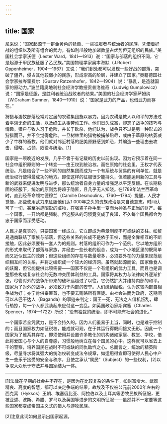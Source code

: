 ```yaml
---
---
---
```

title: 国家
---




尼采说：“国家起源于一群金黄色的猛兽、一些征服者与统治者的民族，凭借着好战的组织以及所有组合的武力，有如利爪般地加诸数量占优势但无组织的民族。”美国社会学家沃德（Lester Ward，1841—1913）说：“国家与部落的组织不同，它是起源于甲民族征服了乙民族。”美国物理学家奥本海默（J.Robert Oppenheimer，1904—1967）又说：“我们到处都可以发现一些好战的部落，突破了疆界，侵占其他较弱小的民族，形成崇高的阶层，并建立了国家。”奥籍德国社会学家拉岑霍费尔（Gustav Ratzenhofer，1842—1904）说：“暴乱，是造就国家的原动力。”波兰籍奥地利社会经济学教授贡普洛维奇（Ludwig Gumplowicz）说：“国家是征服，是胜利者统治战败者的结果。”美国的社会经济学家萨姆纳（W.Graham Sumner，1840—1910）说：“国家是武力的产品，也借武力而存在。”

狩猎与游牧部落经常对定居的农耕集团施以暴力。因为农耕是教人以和平的方法过着平淡无奇的生活，以及终生从事劳动工作。他们日久成富，却忘了战争的技巧与情趣。猎户与牧人习于危险，并长于砍杀，他们认为，战争只不过是另一种形式的狩猎而已，并不会觉得危险。一旦树林里的猎物被捕杀殆尽，或由于草原的枯萎减少了牛群的畜牧，他们就对邻近村落的肥美原野感到妒忌，并编造一些理由去攻击、侵略、占领、奴役与统治。[1]

国家是一项晚近的发展，几乎不曾于有记载的历史以前出现。因为它预示着在同一社会中组织原则的一个转变——由王权到统治权。而在原始的社会里，王权才代表统治。凡是结合了一些不同的自然集团而成为一个有系统与贸易的有利单位，就是统治权行使得最成功的地方。即使这样的征服很少能持久，但若能运用新的工具与新的武器来促进发明与进步，那么统治者自身力量的增强足以平定反叛。在长期稳固的征服下，统治的原则势将趋于隐匿，且几乎无人知晓。在1789年法兰西革命时，直到经革命领袖德穆兰（Camille Desmoulins，1760—1794）提醒，人民才觉悟，那些使用武力来征服他们达1 000年之久的贵族政治是来自德意志。时间认可了一切，甚至劣迹昭彰的赃物，在强盗子孙手里一变而为神圣与正当的财产。每一个国家，一开始都是强制。但这服从的习惯竟变成了良知，不久每个国民都会为忠于国家而深受感动。

人民才是真实的，只要国家一经成立，它立即成为典章制度不可或缺的支柱。如贸易通商联结了家族与部落，但这些关系的长成不是依于王权，而是全靠相互的不断接触，因此必须要有一套人为的规则。村落的组织可作为一个范例。它以地方组织的形式来取代了部落与家族，并经由一些长老的组合，成为一个小地区里的既简单而又近似民主的政府；但这些组织的存在与数量增多，必须要外在的力量来规范组织相互间的关系，并将之编织成一个较大的经济网。虽然就起源而论，国家像食人的妖魔，但它能提供此项需要——国家不仅是一个有组织的武力工具，而且也是调整那些构成复杂社会的无数冲突团体利益的工具。国家将其权力与法律向外逐渐扩张，尽管对外的战争所带来的破坏远超过了以往，它仍然扩大并维持内部的和平。国家为了对外的战争，必须致力于内部的安宁。人们缴纳赋税，认为这较内部自相争战为好；亦宁肯供奉匪首，也不要去贿赂所有匪徒。由社会进而为政府，这期间可以从巴干达人（Baganda）的事迹来判定：国王一死，无法之人借机叛乱，肆行劫掠，每一个人都武装起来应付这一变乱。如英国政治家斯宾塞（Charles Spencer，1674—1722）所说：“没有独裁的统治，即不可能有社会的进化。”

一个国家若全凭武力，是不会持久的。因为人们虽易于上当，同时，也是难于控制的；而且国家权力如征税权，能成就可观，在于其运行得既间接又无形。因此一个国家为了维系其存在，即须使用并设置许多教化的机构诸如家庭、教堂、学校，借此将爱国心与个人的自尊感，习惯般地树立在每个国民的心中。这样就可以省去上千的警察，培养国民在战时不可或缺的同仇敌忾之心。总而言之，统治的精英阶级，尽量寻求将其强大的统治权转变成法令规章，如运用得宜即可使得人民心中产生一些乐于接受的安全与秩序，且使之承认“属民”（Subject）的一些权利，[2]以争取大众乐于守法并与国家结为一体。



* * *



[1]法律在早期的社会并不存在，是因为在比较复杂的条件下，如财富增大、武器精良、高度的智慧，都可以决定争端的结果。故埃及不仅被公元前2000年左右的西克索（Hyksos）王朝、埃塞俄比亚、阿拉伯以及土耳其等游牧民族所征服，更被亚述、波斯、希腊、罗马以及英国等进步的文明所征服——虽然并不一定要等这些国家都变成帝国主义式的猎人与游牧民族。

[2]注意此词如何显示出国家起源。